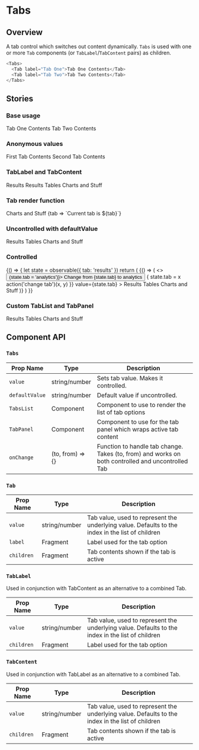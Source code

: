 
<Meta title="Components|Tabs" component={Tabs} decorators={[decorator]} />

# Tabs

## Overview

A tab control which switches out content dynamically. `Tabs` is used with one or more `Tab` components (or `TabLabel`/`TabContent` pairs) as children.

```js
<Tabs>
  <Tab label="Tab One">Tab One Contents</Tab>
  <Tab label="Tab Two">Tab Two Contents</Tab>
</Tabs>
```

## Stories

### Base usage

<Preview>
  <Story name="Base usage">
    <Tabs>
      <Tab label="Tab One">Tab One Contents</Tab>
      <Tab label="Tab Two">Tab Two Contents</Tab>
    </Tabs>
  </Story>
</Preview>

### Anonymous values

<Preview>
  <Story name="Anonymous values">
    <Tabs defaultValue={0}>
      <Tab label="First Tab">First Tab Contents</Tab>
      <Tab label="Second Tab">Second Tab Contents</Tab>
    </Tabs>
  </Story>
</Preview>

### TabLabel and TabContent

<Preview>
  <Story name="TabLabel and TabContent">
    <Tabs>
      <TabLabel value="results">Results</TabLabel>
      <TabContent value="results">Results Tables</TabContent>
      <Tab value="analytics" label="Analytics">
        Charts and Stuff
      </Tab>
    </Tabs>
  </Story>
</Preview>

### Tab render function

<Preview>
  <Story name="Tab render function">
    <Tabs>
      <Tab label="Analytics">Charts and Stuff</Tab>
      <Tab label="Analytics2" value="tab 2">
        {tab => `Current tab is ${tab}`}
      </Tab>
    </Tabs>
  </Story>
</Preview>

### Uncontrolled with defaultValue

<Preview>
  <Story name="Uncontrolled with defaultValue">
    <Tabs defaultValue="analytics">
      <Tab value="results" label="Results">
        Results Tables
      </Tab>
      <Tab value="analytics" label="Analytics">
        Charts and Stuff
      </Tab>
    </Tabs>
  </Story>
</Preview>

### Controlled

<Preview>
  <Story name="Controlled">
    {() => {
      let state = observable({ tab: 'results' })
      return (
        <Observer>
          {() => (
            <>
              <Button onClick={() => (state.tab = 'analytics')}>
                Change from {state.tab} to analytics
              </Button>
              <Tabs
                onChange={(x, y) => {
                  state.tab = x
                  action('change tab')(x, y)
                }}
                value={state.tab}
              >
                <Tab value="results" label="Results">
                  Results Tables
                </Tab>
                <Tab value="analytics" label="Analytics">
                  Charts and Stuff
                </Tab>
              </Tabs>
            </>
          )}
        </Observer>
      )
    }}
  </Story>
</Preview>

### Custom TabList and TabPanel

<Preview>
  <Story name="Custom TabList and TabPanel">
    <Tabs TabsList={ButtonRadio} TabPanel={React.Fragment}>
      <Tab value="results" label="Results">
        Results Tables
      </Tab>
      <Tab value="analytics" label="Analytics">
        Charts and Stuff
      </Tab>
    </Tabs>
  </Story>
</Preview>

## Component API

### `Tabs`

| Prop Name      | Type             | Description                                                                                       |
| -------------- | ---------------- | ------------------------------------------------------------------------------------------------- |
| `value`        | string/number    | Sets tab value. Makes it controlled.                                                              |
| `defaultValue` | string/number    | Default value if uncontrolled.                                                                    |
| `TabsList`     | Component        | Component to use to render the list of tab options                                                |
| `TabPanel`     | Component        | Component to use for the tab panel which wraps active tab content                                 |
| `onChange`     | (to, from) => {} | Function to handle tab change. Takes (to, from) and works on both controlled and uncontrolled Tab |

### `Tab`

| Prop Name  | Type          | Description                                                                                      |
| ---------- | ------------- | ------------------------------------------------------------------------------------------------ |
| `value`    | string/number | Tab value, used to represent the underlying value. Defaults to the index in the list of children |
| `label`    | Fragment      | Label used for the tab option                                                                    |
| `children` | Fragment      | Tab contents shown if the tab is active                                                          |

### `TabLabel`

Used in conjunction with TabContent as an alternative to a combined Tab.

| Prop Name  | Type          | Description                                                                                      |
| ---------- | ------------- | ------------------------------------------------------------------------------------------------ |
| `value`    | string/number | Tab value, used to represent the underlying value. Defaults to the index in the list of children |
| `children` | Fragment      | Label used for the tab option                                                                    |

### `TabContent`

Used in conjunction with TabLabel as an alternative to a combined Tab.

| Prop Name  | Type          | Description                                                                                      |
| ---------- | ------------- | ------------------------------------------------------------------------------------------------ |
| `value`    | string/number | Tab value, used to represent the underlying value. Defaults to the index in the list of children |
| `children` | Fragment      | Tab contents shown if the tab is active                                                          |
